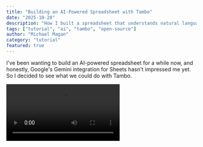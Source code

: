 ```yaml
---
title: "Building an AI-Powered Spreadsheet with Tambo"
date: "2025-10-28"
description: "How I built a spreadsheet that understands natural language using markdown tables, custom tools, and selection-aware context."
tags: ["tutorial", "ai", "tambo", "open-source"]
author: "Michael Magan"
category: "tutorial"
featured: true
---
```


<BlogPost title="Building an AI-Powered Spreadsheet with Tambo">

I've been wanting to build an AI-powered spreadsheet for a while now, and honestly, Google's Gemini integration for Sheets hasn't impressed me yet. So I decided to see what we could do with Tambo.

<video src="https://github.com/user-attachments/assets/d7b89bf0-5070-4027-99ab-0be3edf7c91d" controls />

Try it yourself: [cheatsheet.tambo.co](https://cheatsheet.tambo.co)

The timing worked out perfectly. I'd been looking for a good excuse to show off some of Tambo's more advanced patterns, and when I found ReactGrid (this solid open-source spreadsheet library), I knew I had to build something with it. The whole project is completely open source and built with Tambo (a React SDK for adding a natural language interface to an application) and ReactGrid, so if you want to see how it works or build something similar, [the code is all there](https://github.com/michaelmagan/cheatsheet).

## Making a Spreadsheet "AI-Aware"

Here's the thing about spreadsheets: they're basically just 2D arrays of data, which is a pain to send back and forth to an AI model on every single interaction. You end up with this massive state blob that's expensive to serialize and hard for the model to reason about. So I needed a different approach.

The pattern I ended up with has three layers: context helpers for reading state automatically, custom tools for precise mutations, and selection awareness so the AI knows what you're looking at.

## Key Learnings

- Markdown tables work way better than JSON as context
- Nested arrays are hard for LLMs to patch correctly
- AI can self-correct at runtime when tools return well structured errors
- Mouse selection beats typing "A1:D5"

Let me walk through each layer of the architecture.

## Managing Tabs with Interactables

<video src="https://github.com/user-attachments/assets/39d1b5b0-cff2-4a57-b825-f6ae9785eec4" controls />

Let me start with the simplest case: tab management.

Tabs are just lightweight metadata: an ID and a name. The standard interactable pattern works great for this.

The interactable wrapper basically subscribes to the tab store and publishes a simple state object whenever anything changes:

```typescript
const TabsInteractableWrapper = (props) => {
  const publishState = useCallback(() => {
    const store = useSpreadsheetTabsStore.getState();

    const payload = {
      tabs: store.tabs.map(tab => ({
        id: tab.id,
        name: tab.name
      })),
      activeTabId: store.activeTabId
    };

    onPropsUpdate({ state: payload });
  }, []);

  // Subscribe to store changes
  useEffect(() => {
    const unsubscribe = useSpreadsheetTabsStore.subscribe(publishState);
    return () => unsubscribe();
  }, [publishState]);

  return null; // This component doesn't render anything
};

export const InteractableTabs = withInteractable(TabsInteractableWrapper, {
  componentName: "TabsState",
  description: "Spreadsheet tab metadata (names and IDs only, no data)",
  propsSchema: interactableTabsPropsSchema
});
```

This is way lighter than the full spreadsheet data, so it's fine to just emit it as structured metadata. The AI can see tab names, rename them, switch between them, whatever. And because it's using the standard interactable pattern, it all just works with Tambo's built-in machinery.

[Full code: src/components/ui/interactable-tabs.tsx](https://github.com/michaelmagan/cheatsheet/blob/main/src/components/ui/interactable-tabs.tsx)

## Passing Spreadsheet Data as Markdown

I initially tried just passing the raw JSON of the spreadsheet data to the AI. It didn't work well. The model would get confused or hallucinate cell references.

So I tried a few different formats and found that markdown tables worked surprisingly well. JSON is inherently noisy. All those brackets, quotes, and keys add a lot of extra tokens that don't really help the model understand the tabular structure. Markdown tables are much cleaner, and I think LLMs have probably seen millions of them in their training data, so they just naturally understand rows and columns.

Tambo's context helper feature made this super easy. I just write a function that formats the data, register it, and it automatically gets included with every message. I don't have to think about when or how to inject that context. It's just always there.

Here's the basic idea:

```typescript
function formatSpreadsheetAsMarkdown(activeTab) {
  const { name, rows, columns } = activeTab;

  // Get column headers (A, B, C, etc.)
  const columnIds = columns
    .filter(col => col.columnId !== 'ROW_HEADER')
    .map(col => col.columnId);

  let markdown = `# Spreadsheet: ${name}\n\n`;

  // Build the table header
  markdown += `|   | ${columnIds.join(' | ')} |\n`;
  markdown += `|---|${columnIds.map(() => '---').join('|')}|\n`;

  // Add each row
  for (let i = 1; i < rows.length; i++) {
    const row = rows[i];
    const cellValues = row.cells.map(cell => cell.text || cell.value || '');
    markdown += `| ${row.rowId} | ${cellValues.join(' | ')} |\n`;
  }

  return markdown;
}

export const spreadsheetContextHelper = () => {
  const activeTab = store.tabs.find(t => t.id === store.activeTabId);
  return formatSpreadsheetAsMarkdown(activeTab);
};
```

That's it. Every message the AI receives automatically includes a formatted markdown table of the current spreadsheet. No manual serialization, no giant JSON blobs, just clean tabular data.

[Full code: src/lib/spreadsheet-context-helper.ts](https://github.com/michaelmagan/cheatsheet/blob/main/src/lib/spreadsheet-context-helper.ts)

## When to Roll Your Own Tools

One of the bigger challenges I hit was updating the spreadsheet state through interactables. The problem is that spreadsheets are arrays nested within arrays (rows containing arrays of cells). When you're working with this kind of structure, it's really hard for an LLM to generate the correct JSON patches or updates through the standard interactable pattern.

So I rolled my own set of tools custom-designed for spreadsheet operations. The key insight was letting the AI specify where it wants to update within the spreadsheet, whether that's a single cell (row 3, column B) or a range of cells (A1:D5), rather than trying to manipulate nested array structures directly. This turned out to be way faster and more accurate.

I built tools like `updateCell`, `updateRange`, `addColumn`, `addRow`, `readRange`, `clearRange`, and `sortByColumn`. Having this variety gives the AI flexibility in how it chunks up the work. For simple changes, it can do everything in one call. For more complex updates, it can break it down (maybe add 5 rows, populate some data, then add 5 more rows). The AI gets to decide how to split things up based on what makes sense.

Here's what a tool definition looks like:

```typescript
export const updateCellTool = {
  name: "updateSpreadsheetCell",
  description: "Update a single cell in the active spreadsheet tab. For text cells use: { type: 'text', text: 'your text' }. For number cells use: { type: 'number', value: 42, formatOptions: { style: 'currency', currency: 'USD' } }",
  tool: updateCell,
  toolSchema: z.function().args(
    z.union([z.string(), z.number()]).describe("Row identifier"),
    z.string().describe("Column identifier (e.g., 'A', 'B')"),
    z.object({
      type: z.literal("text"),
      text: z.string()
    }).or(z.object({
      type: z.literal("number"),
      value: z.number(),
      formatOptions: z.object({...}).optional()
    }))
  )
};
```

One interesting thing I discovered was how the AI learned to use the tools correctly. At first, it would make mistakes (passing flat arrays instead of 2D arrays, or using the wrong cell format). I added explicit error messages to help guide it, and the AI could actually self-correct at runtime. It would see the error, understand what went wrong, and retry with the correct format.

But self-correction isn't the end goal. It's a signal that something needs fixing. Even though your AI assistant can recover from mistakes, you should be watching for recurring tool errors and using them as feedback to improve your tool definitions. I'd copy the incorrect tool call, the error message, and what the AI eventually sent that worked, then feed all that back to Claude and ask it to update the tool descriptions, parameter schemas, or validation logic to prevent that mistake from happening in the first place. So over time, the tools got better and better, and the AI needed to self-correct less and less. It's a development pattern I hadn't really used before: using AI to help you write better prompts and tool definitions for itself, turning runtime errors into design improvements.

[Full code: src/tools/spreadsheet-tools.ts](https://github.com/michaelmagan/cheatsheet/blob/main/src/tools/spreadsheet-tools.ts)

## Making Selections Part of the Context

<video src="https://github.com/user-attachments/assets/958dbd48-1b7d-4471-93a0-62125a685587" controls />

For me, one of the most important UX patterns is letting users provide context to the AI through the GUI, not just text. I wanted to be able to select a range of cells and then say "sort this" or "sum this up" without having to type out "cells A1 through D5."

Without selection context, you'd have to type something like: "Can you sort cells A1 through D5 by the values in column A?" That's clunky. With selection context, you just highlight the cells with your mouse and say "sort by column A." Much faster, much more natural. It's a great example of blending the best of graphical interfaces (direct manipulation) with natural language interfaces (flexibility and expressiveness).

I used additional context helpers for this. It just passes the selected range with every message. Since the AI already has the full spreadsheet state from the markdown context helper, it can figure out exactly what I'm referring to.

```typescript
export const spreadsheetSelectionContextHelper = () => {
  if (!currentSpreadsheetSelection) return null;

  const { selectedRange } = currentSpreadsheetSelection;
  return `User currently has selected: ${selectedRange}`;
};
```

Pretty simple. The spreadsheet component calls `updateSpreadsheetSelection()` whenever the selection changes, and Tambo's context helper system picks it up automatically.

[Full code: src/lib/spreadsheet-selection-context.ts](https://github.com/michaelmagan/cheatsheet/blob/main/src/lib/spreadsheet-selection-context.ts)

## When to Roll Your Own Interactables

Interactables work great for simple data:

- Small arrays (dozens, not hundreds)
- Flat structures
- Lightweight metadata

Spreadsheets need custom tools because they're arrays of rows containing arrays of cells. Custom tools let the AI work at the right level (individual cells and ranges) instead of manipulating nested structures.

## What's Next

Right now the spreadsheet is pretty bare-bones, but it works. I'm planning to add graph and chart components back in (we had them in an earlier version but pulled them out to simplify things). Drag-and-drop components would be cool too, something like Google Sheets where you can position stuff wherever you want.

Formulas are obviously on the roadmap. Better formatting options, import/export for CSV and Excel files, all that stuff.

One other thing: ReactGrid wasn't React 19 compatible yet when I built this, so I'm using legacy peer dependencies as a workaround. I'm planning to open a PR to update the package to support React 19 properly, then we can drop that workaround.

The whole project is open source, so if you want to use this as a foundation for something in your own app, go for it. I'd love to hear how you end up using it or what you build on top of it.

Try it out: [https://github.com/michaelmagan/cheatsheet](https://github.com/michaelmagan/cheatsheet)

</BlogPost>
